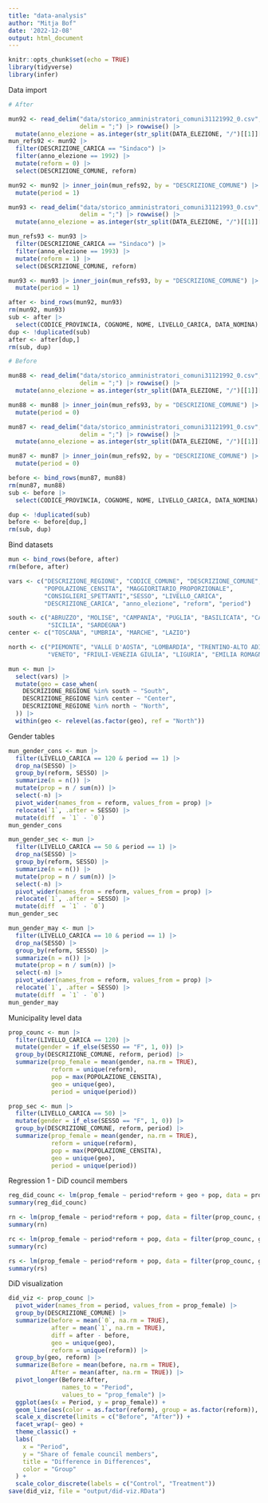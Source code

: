 ```yaml
---
title: "data-analysis"
author: "Mitja Bof"
date: '2022-12-08'
output: html_document
---
```


```r
knitr::opts_chunk$set(echo = TRUE)
library(tidyverse)
library(infer)
```

Data import

```r
# After

mun92 <- read_delim("data/storico_amministratori_comuni31121992_0.csv", 
                    delim = ";") |> rowwise() |>
  mutate(anno_elezione = as.integer(str_split(DATA_ELEZIONE, "/")[[1]][3]))
mun_refs92 <- mun92 |> 
  filter(DESCRIZIONE_CARICA == "Sindaco") |>
  filter(anno_elezione == 1992) |>
  mutate(reform = 0) |>
  select(DESCRIZIONE_COMUNE, reform)

mun92 <- mun92 |> inner_join(mun_refs92, by = "DESCRIZIONE_COMUNE") |>
  mutate(period = 1)

mun93 <- read_delim("data/storico_amministratori_comuni31121993_0.csv", 
                    delim = ";") |> rowwise() |>
  mutate(anno_elezione = as.integer(str_split(DATA_ELEZIONE, "/")[[1]][3]))

mun_refs93 <- mun93 |> 
  filter(DESCRIZIONE_CARICA == "Sindaco") |>
  filter(anno_elezione == 1993) |>
  mutate(reform = 1) |>
  select(DESCRIZIONE_COMUNE, reform)

mun93 <- mun93 |> inner_join(mun_refs93, by = "DESCRIZIONE_COMUNE") |>
  mutate(period = 1)

after <- bind_rows(mun92, mun93)
rm(mun92, mun93)
sub <- after |> 
  select(CODICE_PROVINCIA, COGNOME, NOME, LIVELLO_CARICA, DATA_NOMINA)
dup <- !duplicated(sub)
after <- after[dup,]
rm(sub, dup)

# Before

mun88 <- read_delim("data/storico_amministratori_comuni31121992_0.csv", 
                    delim = ";") |> rowwise() |>
  mutate(anno_elezione = as.integer(str_split(DATA_ELEZIONE, "/")[[1]][3]))

mun88 <- mun88 |> inner_join(mun_refs93, by = "DESCRIZIONE_COMUNE") |>
  mutate(period = 0)

mun87 <- read_delim("data/storico_amministratori_comuni31121991_0.csv", 
                    delim = ";") |> rowwise() |>
  mutate(anno_elezione = as.integer(str_split(DATA_ELEZIONE, "/")[[1]][3]))

mun87 <- mun87 |> inner_join(mun_refs92, by = "DESCRIZIONE_COMUNE") |>
  mutate(period = 0)

before <- bind_rows(mun87, mun88)
rm(mun87, mun88)
sub <- before |> 
  select(CODICE_PROVINCIA, COGNOME, NOME, LIVELLO_CARICA, DATA_NOMINA)

dup <- !duplicated(sub)
before <- before[dup,]
rm(sub, dup)
```

Bind datasets

```r
mun <- bind_rows(before, after)
rm(before, after)

vars <- c("DESCRIZIONE_REGIONE", "CODICE_COMUNE", "DESCRIZIONE_COMUNE",
          "POPOLAZIONE_CENSITA", "MAGGIORITARIO_PROPORZIONALE", 
          "CONSIGLIERI_SPETTANTI","SESSO", "LIVELLO_CARICA",
          "DESCRIZIONE_CARICA", "anno_elezione", "reform", "period")

south <- c("ABRUZZO", "MOLISE", "CAMPANIA", "PUGLIA", "BASILICATA", "CALABRIA",
           "SICILIA", "SARDEGNA")
center <- c("TOSCANA", "UMBRIA", "MARCHE", "LAZIO")

north <- c("PIEMONTE", "VALLE D'AOSTA", "LOMBARDIA", "TRENTINO-ALTO ADIGE", 
           "VENETO", "FRIULI-VENEZIA GIULIA", "LIGURIA", "EMILIA ROMAGNA")

mun <- mun |> 
  select(vars) |>
  mutate(geo = case_when(
    DESCRIZIONE_REGIONE %in% south ~ "South",
    DESCRIZIONE_REGIONE %in% center ~ "Center",
    DESCRIZIONE_REGIONE %in% north ~ "North",
  )) |>
  within(geo <- relevel(as.factor(geo), ref = "North"))
```

Gender tables

```r
mun_gender_cons <- mun |>
  filter(LIVELLO_CARICA == 120 & period == 1) |>
  drop_na(SESSO) |>
  group_by(reform, SESSO) |>
  summarize(n = n()) |>
  mutate(prop = n / sum(n)) |>
  select(-n) |>
  pivot_wider(names_from = reform, values_from = prop) |>
  relocate(`1`, .after = SESSO) |>
  mutate(diff  = `1` - `0`)
mun_gender_cons

mun_gender_sec <- mun |>
  filter(LIVELLO_CARICA == 50 & period == 1) |>
  drop_na(SESSO) |>
  group_by(reform, SESSO) |>
  summarize(n = n()) |>
  mutate(prop = n / sum(n)) |>
  select(-n) |>
  pivot_wider(names_from = reform, values_from = prop) |>
  relocate(`1`, .after = SESSO) |>
  mutate(diff  = `1` - `0`)
mun_gender_sec

mun_gender_may <- mun |>
  filter(LIVELLO_CARICA == 10 & period == 1) |>
  drop_na(SESSO) |>
  group_by(reform, SESSO) |>
  summarize(n = n()) |>
  mutate(prop = n / sum(n)) |>
  select(-n) |>
  pivot_wider(names_from = reform, values_from = prop) |>
  relocate(`1`, .after = SESSO) |>
  mutate(diff  = `1` - `0`)
mun_gender_may
```

Municipality level data

```r
prop_counc <- mun |> 
  filter(LIVELLO_CARICA == 120) |>
  mutate(gender = if_else(SESSO == "F", 1, 0)) |>
  group_by(DESCRIZIONE_COMUNE, reform, period) |>
  summarize(prop_female = mean(gender, na.rm = TRUE),
            reform = unique(reform),
            pop = max(POPOLAZIONE_CENSITA),
            geo = unique(geo),
            period = unique(period))

prop_sec <- mun |> 
  filter(LIVELLO_CARICA == 50) |>
  mutate(gender = if_else(SESSO == "F", 1, 0)) |>
  group_by(DESCRIZIONE_COMUNE, reform, period) |>
  summarize(prop_female = mean(gender, na.rm = TRUE),
            reform = unique(reform),
            pop = max(POPOLAZIONE_CENSITA),
            geo = unique(geo),
            period = unique(period))
```

Regression 1 - DiD council members

```r
reg_did_counc <- lm(prop_female ~ period*reform + geo + pop, data = prop_counc)
summary(reg_did_counc)

rn <- lm(prop_female ~ period*reform + pop, data = filter(prop_counc, geo == "North"))
summary(rn)

rc <- lm(prop_female ~ period*reform + pop, data = filter(prop_counc, geo == "Center"))
summary(rc)

rs <- lm(prop_female ~ period*reform + pop, data = filter(prop_counc, geo == "South"))
summary(rs)
```

DiD visualization

```r
did_viz <- prop_counc |>
  pivot_wider(names_from = period, values_from = prop_female) |>
  group_by(DESCRIZIONE_COMUNE) |>
  summarize(before = mean(`0`, na.rm = TRUE),
            after = mean(`1`, na.rm = TRUE),
            diff = after - before,
            geo = unique(geo),
            reform = unique(reform)) |>
  group_by(geo, reform) |>
  summarize(Before = mean(before, na.rm = TRUE),
            After = mean(after, na.rm = TRUE)) |>
  pivot_longer(Before:After,
               names_to = "Period",
               values_to = "prop_female") |>
  ggplot(aes(x = Period, y = prop_female)) +
  geom_line(aes(color = as.factor(reform), group = as.factor(reform)), size = 1.3) + 
  scale_x_discrete(limits = c("Before", "After")) + 
  facet_wrap(~ geo) +
  theme_classic() +
  labs(
    x = "Period",
    y = "Share of female council members",
    title = "Difference in Differences",
    color = "Group"
  ) +
  scale_color_discrete(labels = c("Control", "Treatment"))
save(did_viz, file = "output/did-viz.RData")
```

